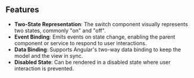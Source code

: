 

## Features

-   **Two-State Representation**: The switch component visually represents two states, commonly "on" and "off".
-   **Event Binding**: Emits events on state change, enabling the parent component or service to respond to user interactions.
-   **Data Binding**: Supports Angular's two-way data binding to keep the model and the view in sync.
-   **Disabled State**: Can be rendered in a disabled state where user interaction is prevented.
